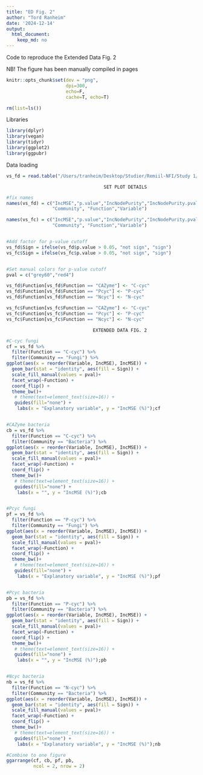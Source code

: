```yaml
---
title: "ED Fig. 2"
author: "Tord Ranheim"
date: '2024-12-14'
output:
  html_document:
    keep_md: no
---
```



Code to reproduce the Extended Data Fig. 2

NB! The figure has been manually compiled in pages


```r
knitr::opts_chunk$set(dev = "png",
                      dpi=300,
                      echo=F,
                      cache=T, echo=T)
```


```r
rm(list=ls())
```


Libraries
```r
library(dplyr)
library(vegan)
library(tidyr)
library(ggplot2)
library(ggpubr)
```



Data loading

```r

vs_fd = read.table("/Users/tranheim/Desktop/Studier/Remiil-NFI/Study 1/Analyses/Functional diversity/Variable selection/Results/results_variable_selection_fd.txt")

```


                                        SET PLOT DETAILS
#############################################################################################

```r

#fix names
names(vs_fd) = c("IncMSE","p.value","IncNodePurity","IncNodePurity.pvalue",
                 "Community", "Function","Variable")

names(vs_fc) = c("IncMSE","p.value","IncNodePurity","IncNodePurity.pvalue",
                 "Community", "Function","Variable")


#Add factor for p-value cutoff
vs_fd$Sign = ifelse(vs_fd$p.value > 0.05, "not sign", "sign")
vs_fc$Sign = ifelse(vs_fc$p.value > 0.05, "not sign", "sign")


#Set manual colors for p-value cutoff
pval = c("grey60","red4")

```


```r

vs_fd$Function[vs_fd$Function == "CAZyme"] <- "C-cyc" 
vs_fd$Function[vs_fd$Function == "Pcyc"] <- "P-cyc" 
vs_fd$Function[vs_fd$Function == "Ncyc"] <- "N-cyc" 

vs_fc$Function[vs_fc$Function == "CAZyme"] <- "C-cyc" 
vs_fc$Function[vs_fc$Function == "Pcyc"] <- "P-cyc" 
vs_fc$Function[vs_fc$Function == "Ncyc"] <- "N-cyc" 

```


                                    EXTENDED DATA FIG. 2
#############################################################################################

```r

#C-cyc fungi
cf = vs_fd %>% 
  filter(Function == "C-cyc") %>%
  filter(Community == "Fungi") %>%
ggplot(aes(x = reorder(Variable, IncMSE), IncMSE)) +
  geom_bar(stat = "identity", aes(fill = Sign)) +
  scale_fill_manual(values = pval)+
  facet_wrap(~Function) +
  coord_flip() +
  theme_bw()+
   # theme(text=element_text(size=16)) +
   guides(fill="none") + 
    labs(x = "Explanatory variable", y = "IncMSE (%)");cf


#CAZyme bacteria
cb = vs_fd %>% 
  filter(Function == "C-cyc") %>%
  filter(Community == "Bacteria") %>%
ggplot(aes(x = reorder(Variable, IncMSE), IncMSE)) +
  geom_bar(stat = "identity", aes(fill = Sign)) +
  scale_fill_manual(values = pval)+
  facet_wrap(~Function) +
  coord_flip() +
  theme_bw()+
   # theme(text=element_text(size=16)) +
   guides(fill="none") + 
    labs(x = "", y = "IncMSE (%)");cb


#Pcyc fungi
pf = vs_fd %>% 
  filter(Function == "P-cyc") %>%
  filter(Community == "Fungi") %>%
ggplot(aes(x = reorder(Variable, IncMSE), IncMSE)) +
  geom_bar(stat = "identity", aes(fill = Sign)) +
  scale_fill_manual(values = pval)+
  facet_wrap(~Function) +
  coord_flip() +
  theme_bw()+
   # theme(text=element_text(size=16)) +
   guides(fill="none") + 
    labs(x = "Explanatory variable", y = "IncMSE (%)");pf


#Pcyc bacteria
pb = vs_fd %>% 
  filter(Function == "P-cyc") %>%
  filter(Community == "Bacteria") %>%
ggplot(aes(x = reorder(Variable, IncMSE), IncMSE)) +
  geom_bar(stat = "identity", aes(fill = Sign)) +
  scale_fill_manual(values = pval)+
  facet_wrap(~Function) +
  coord_flip() +
  theme_bw()+
   # theme(text=element_text(size=16)) +
   guides(fill="none") + 
    labs(x = "", y = "IncMSE (%)");pb


#Ncyc bacteria
nb = vs_fd %>% 
  filter(Function == "N-cyc") %>%
  filter(Community == "Bacteria") %>%
ggplot(aes(x = reorder(Variable, IncMSE), IncMSE)) +
  geom_bar(stat = "identity", aes(fill = Sign)) +
  scale_fill_manual(values = pval)+
  facet_wrap(~Function) +
  coord_flip() +
  theme_bw()+
   # theme(text=element_text(size=16)) +
   guides(fill="none") + 
    labs(x = "Explanatory variable", y = "IncMSE (%)");nb


```


```r

#Combine to one figure
ggarrange(cf, cb, pf, pb,
          ncol = 2, nrow = 2)

```

